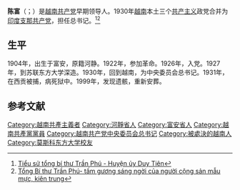 {{Infobox Politician
|name          = 陳富<br>Trần Phú
|image         = Trần Phú.jpg
|imagesize     = 300px
|order         = [[越南共產黨中央委員會總書記|印度支那共產黨總書記]]
|term_start    = 1930年10月27日
|term_end      = 1931年4月19日
|籍貫         = [[河靜省|河靜省]][[德壽府|德壽府]]越安總安同社東泰村<br>（今屬[[河靜省|河靜省]][[德壽縣|德壽縣]]松影社）
|predecessor   = {{link-vi|鄭庭久|Trịnh Đình Cửu}}
|successor     = [[黎鴻峰|黎鴻峰]] 
|birth_date    = 1904年5月1日
|birth_place   = {{flag|French Indochina}}[[安南保護國|安南保護國]][[富安省|富安省]][[綏安縣|綏安府]]安土城
|death_date    = {{death date and age|1931|9|6|1904|5|1}}
|death_place   = {{flag|French Indochina}}[[西貢市|西貢市]]
|relatives        = {{link-vi|陳玉名|Trần Ngọc Danh}}（弟弟）
|party         = [[新越革命黨|新越革命黨]]<br>{{link-vi|國際共產|Quốc tế Cộng sản}}<br>[[印度支那共產黨|印度支那共產黨]]
|ethnicity = [[京族|京族]] 
}}
'''陈富'''（{{lang-vi|Trần Phú}}；{{bd|1904年|5月1日|1931年|9月6日|catIdx=T}}）是[[越南共产党|越南共产党]]早期领导人。1930年[[越南|越南]]本土三个[[共产主义|共产主义]]政党合并为[[印度支那共产党|印度支那共产党]]，担任总书记。<ref>[http://hudt.vn/Tu-lieu-lich-su/tieu-su-tong-bi-thu-tran-phu-32.html Tiểu sử tổng bí thư Trần Phú - Huyện ủy Duy Tiên]</ref><ref>[https://www.qdnd.vn/chinh-tri/cac-van-de/tong-bi-thu-tran-phu-tam-guong-sang-ngoi-cua-nguoi-cong-san-mau-muc-kien-trung-573013 Tổng Bí thư Trần Phú- tấm gương sáng ngời của người cộng sản mẫu mực, kiên trung]</ref>

== 生平 ==
1904年，出生于富安，原籍河静。1922年，参加革命。1926年，入党。1927年，到苏联东方大学深造。1930年，回到越南，为中央委员会总书记。1931年，在西贡被捕，病死狱中。1999年，发现遗骸，重新安葬。

== 参考文献 ==
{{Reflist}}

{{DEFAULTSORT:C}}
[[Category:越南共產主義者|Category:越南共產主義者]]
[[Category:河靜省人|Category:河靜省人]]
[[Category:富安省人|Category:富安省人]]
[[Category:越南共產黨黨員|Category:越南共產黨黨員]]
[[Category:越南共产党中央委员会总书记|Category:越南共产党中央委员会总书记]]
[[Category:被處決的越南人|Category:被處決的越南人]]
[[Category:莫斯科东方大学校友|Category:莫斯科东方大学校友]]